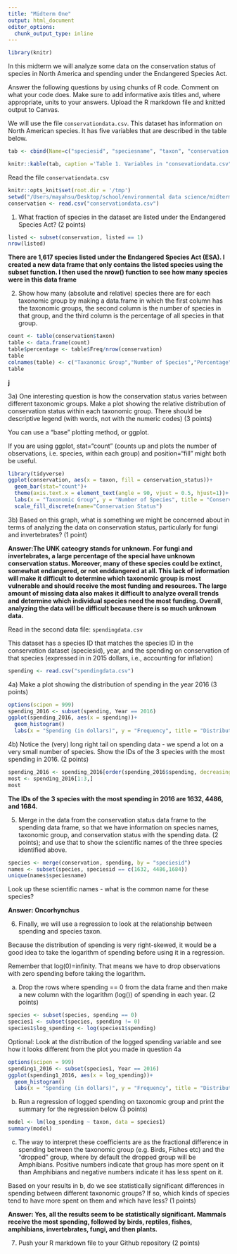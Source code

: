 ```yaml
---
title: "Midterm One"
output: html_document
editor_options: 
  chunk_output_type: inline
---
```


```r
library(knitr)
```

In this midterm we will analyze some data on the conservation status of species in North America and spending under the Endangered Species Act. 

Answer the following questions by using chunks of R code. Comment on what your code does. Make sure to add informative axis titles and, where appropriate, units to your answers. Upload the R markdown file and knitted output to Canvas. 

We will use the file `conservationdata.csv`. This dataset has information on North American species. It has five variables that are described in the table below.


```r
tab <- cbind(Name=c("speciesid", "speciesname", "taxon", "conservation status", "listed"), Description = c("unique ID", "scientific name", "Species group", "Conservation status in North America, according to   [NatureServe](https://www.natureserve.org/conservation-tools/conservation-rank-calculator): 1 = Critically Imperiled; 2 = Imperiled; 3 = Vulnerable; 4 = Apparently Secure; 5 = Secure; UNK = Unknown; Prob. Extinct = Probably Extinct; Extinct", "Is the species listed as threatened or endangered under the US Endangered Species Act: 0 = No; 1 = Yes"))

knitr::kable(tab, caption ='Table 1. Variables in "consevationdata.csv"' )
```


Read the file `conservationdata.csv`

```r
knitr::opts_knit$set(root.dir = '/tmp')
setwd("/Users/mayahsu/Desktop/school/environmental data science/midterm")
conservation <- read.csv("conservationdata.csv")
```

1. What fraction of species in the dataset are listed under the Endangered Species Act? (2 points)

```r
listed <- subset(conservation, listed == 1)
nrow(listed)
```
**There are 1,617 species listed under the Endangered Species Act (ESA). I created a new data frame that only contains the listed species using the subset function. I then used the nrow() function to see how many species were in this data frame**

2. Show how many (absolute and relative) species there are for each taxonomic group by making a data.frame in which the first column has the taxonomic groups, the second column is the number of species in that group, and the third column is the percentage of all species in that group.

```r
count <- table(conservation$taxon)
table <- data.frame(count)
table$percentage <- table$Freq/nrow(conservation)
table
colnames(table) <- c("Taxanomic Group","Number of Species","Percentage")
table
```
**j**


3a) One interesting question is how the conservation status varies between different taxonomic groups. Make a plot showing the relative distribution of conservation status within each taxonomic group. There should be descriptive legend (with words, not with the numeric codes) (3 points)

You can use a "base" plotting method, or ggplot. 

If you are using ggplot, stat="count" (counts up and plots the number of observations, i.e. species, within each group) and position="fill" might both be useful.

```r
library(tidyverse)
ggplot(conservation, aes(x = taxon, fill = conservation_status))+
  geom_bar(stat="count")+
  theme(axis.text.x = element_text(angle = 90, vjust = 0.5, hjust=1))+
  labs(x = "Taxonomic Group", y = "Number of Species", title = "Conservation Status by Taxonomic Group")+
  scale_fill_discrete(name="Conservation Status")
```


3b) Based on this graph, what is something we might be concerned about in terms of analyzing the data on conservation status, particularly for fungi and invertebrates? (1 point)



**Answer:The UNK cateogry stands for unknown. For fungi and invertebrates, a large percentage of the special have unknown conservation status. Moreover, many of these species could be extinct, somewhat endangered, or not enddangered at all. This lack of information will make it difficult to determine which taxonomic group is most vulnerable and should receive the most funding and resources. The large amount of missing data also makes it difficult to analyze overall trends and determine which individual species need the most funding. Overall, analyzing the data will be difficult because there is so much unknown data.** 

Read in the second data file: `spendingdata.csv`

This dataset has a species ID that matches the species ID in the conservation dataset (speciesid), year, and the spending on conservation of that species (expressed in in 2015 dollars, i.e., accounting for inflation)

```r
spending <- read.csv("spendingdata.csv")
```

4a) Make a plot showing the distribution of spending in the year 2016 (3 points)

```r
options(scipen = 999)
spending_2016 <- subset(spending, Year == 2016)
ggplot(spending_2016, aes(x = spending))+
  geom_histogram()
  labs(x = "Spending (in dollars)", y = "Frequency", title = "Distribution of Spending on Different Species in 2016")
```

4b) Notice the (very) long right tail on spending data - we spend a lot on a very small number of species. Show the IDs of the 3 species with the most spending in 2016. (2 points)

```r
spending_2016 <- spending_2016[order(spending_2016$spending, decreasing = TRUE),]
most <- spending_2016[1:3,]
most
```

**The IDs of the 3 species with the most spending in 2016 are 1632, 4486, and 1684.**

5. Merge in the data from the conservation status data frame to the spending data frame, so that we have information on species names, taxonomic group, and conservation status with the spending data. (2 points); and use that to show the scientific names of the three species identified above.

```r
species <- merge(conservation, spending, by = "speciesid")
names <- subset(species, speciesid == c(1632, 4486,1684))
unique(names$speciesname)
```


Look up these scientific names - what is the common name for these species?

**Answer: Oncorhynchus** 

6. Finally, we will use a regression to look at the relationship between spending and species taxon.

Because the distribution of spending is very right-skewed, it would be a good idea to take the logarithm of spending before using it in a regression. 

Remember that log(0)=infinity. That means we have to drop observations with zero spending before taking the logarithm.

a) Drop the rows where spending == 0 from the data frame and then make a new column with the logarithm (log()) of spending in each year. (2 points)

```r
species <- subset(species, spending == 0)
species1 <- subset(species, spending != 0)
species1$log_spending <- log(species1$spending)
```

Optional: Look at the distribution of the logged spending variable and see how it looks different from the plot you made in question 4a

```r
options(scipen = 999)
spending1_2016 <- subset(species1, Year == 2016)
ggplot(spending1_2016, aes(x = log_spending))+
  geom_histogram()
  labs(x = "Spending (in dollars)", y = "Frequency", title = "Distribution of Spending on Different Species in 2016")
```

b) Run a regression of logged spending on taxonomic group and print the summary for the regression below (3 points)

```r
model <- lm(log_spending ~ taxon, data = species1)
summary(model)
```

c) The way to interpret these coefficients are as the fractional difference in spending between the taxonomic group (e.g. Birds, Fishes etc) and the "dropped" group, where by default the dropped group will be Amphibians. Positive numbers indicate that group has more spent on it than Amphibians and negative numbers indicate it has less spent on it. 

Based on your results in b, do we see statistically significant differences in spending between different taxonomic groups? If so, which kinds of species tend to have more spent on them and which have less? (1 points)


**Answer: Yes, all the results seem to be statistically significant. Mammals receive the most spending, followed by birds, reptiles, fishes, amphibians, invertebrates, fungi, and then plants.** 

7. Push your R markdown file to your Github repository (2 points)
